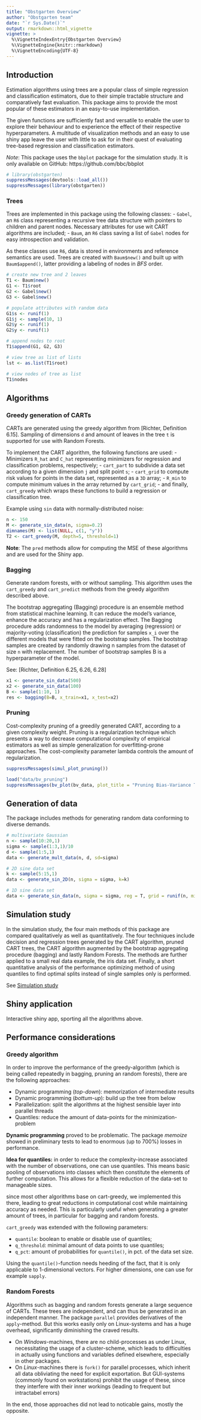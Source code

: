 ```yaml
---
title: "Obstgarten Overview"
author: "Obstgarten team"
date: "`r Sys.Date()`"
output: rmarkdown::html_vignette
vignette: >
  %\VignetteIndexEntry{Obstgarten Overview}
  %\VignetteEngine{knitr::rmarkdown}
  %\VignetteEncoding{UTF-8}
---
```


## Introduction

Estimation algorithms using trees are a popular class of simple regression and classification estimators, due to their simple tractable structure and comparatively fast evaluation.
This package aims to provide the most popular of these estimators in an easy-to-use implementation.

The given functions are sufficiently fast and versatile to enable the user to explore their behaviour and to experience the effect of their respective hyperparameters. A multitude of visualization methods and an easy to use shiny app leave the user with little to ask for in their quest of evaluating tree-based regression and classification estimators.

*Note*: This package uses the `bbplot` package for the simulation study. It is only available on GitHub: https://github.com/bbc/bbplot

```r
# library(obstgarten)
suppressMessages(devtools::load_all())
suppressMessages(library(obstgarten))
```

### Trees

Trees are implemented in this package using the following classes:
- `Gabel`, an `R6` class representing a recursive tree data structure with pointers to children and parent nodes. Necessary attributes for use wit CART algorithms are included;
- `Baum`, an `R6` class saving a list of `Gabel` nodes for easy introspection and validation.

As these classes use `R6`, data is stored in environments and reference semantics are used. Trees are created with `Baum$new()` and built up with `Baum$append()`, latter providing a labeling of nodes in *BFS* order.

```r
# create new tree and 2 leaves
T1 <- Baum$new()
G1 <- T1$root
G2 <- Gabel$new()
G3 <- Gabel$new()

# populate attributes with random data
G1$s <- runif(1)
G1$j <- sample(10, 1)
G2$y <- runif(1)
G2$y <- runif(1)

# append nodes to root
T1$append(G1, G2, G3)

# view tree as list of lists
lst <- as.list(T1$root)

# view nodes of tree as list
T1$nodes
```

## Algorithms

### Greedy generation of CARTs

CARTs are generated using the greedy algorithm from [Richter, Definition 6.15]. Sampling of dimensions `d` and amount of leaves in the tree `t` is supported for use with Random Forests.

To implement the CART algorithm, the following functions are used:
- Minimizers `R_hat` and `C_hat` representing minimizers for regression and classification problems, respectively;
- `cart_part` to subdivide a data set according to a given dimension `j` and split point `s`;
- `cart_grid` to compute risk values for points in the data set, represented as a `3D` array;
- `R_min` to compute minimum values in the array returned by `cart_grid`;
- and finally, `cart_greedy` which wraps these functions to build a regression or classification tree.

Example using `sin` data with normally-distributed noise:

```r
n <- 150
M <- generate_sin_data(n, sigma=0.2)
dimnames(M) <- list(NULL, c(1, "y"))
T2 <- cart_greedy(M, depth=5, threshold=1)
```

**Note**: The `pred` methods allow for computing the MSE of these algorithms and are used for the Shiny app.


### Bagging
 
Generate random forests, with or without sampling. This algorithm uses the `cart_greedy` and `cart_predict` methods from the greedy algorithm described above.

The bootstrap aggregating (Bagging) procedure is an ensemble method from statistical machine learning. It can reduce the model's variance, enhance the accuracy and has a regularization effect. The Bagging procedure adds randomness to the model by averaging (regression) or majority-voting (classification) the prediction for samples `x_i` over the different models that were fitted on the bootstrap samples. The bootstrap samples are created by randomly drawing n samples from the dataset of size `n` with replacement. The number of bootstrap samples B is a hyperparameter of the model.

See: [Richter, Definition 6.25, 6.26, 6.28]

```r
x1 <- generate_sin_data(500)
x2 <- generate_sin_data(100)
B <- sample(1:10, 1)
res <- bagging(B=B, x_train=x1, x_test=x2)
```

### Pruning

Cost-complexity pruning of a greedily generated CART, according to a given complexity weight. 
Pruning is a regularization technique which presents a way to decrease computational complexity of empirical estimators as well as simple generalization for overfitting-prone approaches. The cost-complexity parameter lambda controls the amount of regularization.

```r
suppressMessages(simul_plot_pruning())
```
```r
load("data/bv_pruning")
suppressMessages(bv_plot(bv_data, plot_title = "Pruning Bias-Variance Tradeoff", bagging = FALSE, pruning=TRUE))
```

## Generation of data 

The package includes methods for generating random data conforming to diverse demands.

```r
# multivariate Gaussian
n <- sample(10:20,1)
sigma <- sample(1:3,1)/10
d <- sample(1:5,1)
data <- generate_mult_data(n, d, sd=sigma)

# 2D sine data set
k <- sample(5:15,1)
data <- generate_sin_2D(n, sigma = sigma, k=k)

# 1D sine data set
data <- generate_sin_data(n, sigma = sigma, reg = T, grid = runif(n, min=0, max=1))  
```


## Simulation study

In the simulation study, the four main methods of this package are compared qualitatively as well as quantitatively. The four techniques include decision and regression trees generated by the CART algorithm, pruned CART trees, the CART algorithm augmented by the bootstrap aggregating procedure (bagging) and lastly Random Forests. The methods are further applied to a small real data example, the iris data set. Finally, a short quantitative analysis of the performance optimizing method of using quantiles to find optimal splits instead of single samples only is performed.

See [Simulation study](simul.Rmd)

## Shiny application

Interactive shiny app, sporting all the algorithms above.

## Performance considerations

### Greedy algorithm

In order to improve the performance of the greedy-algorithm (which is being called repeatedly in bagging, pruning an random forests), there are the following approaches:

* Dynamic programming (*top-down*): memorization of intermediate results
* Dynamic programming (*bottum-up*): build up the tree from below
* Parallelization: split the algorithms at the highest sensible layer into parallel threads
* Quantiles: reduce the amount of data-points for the minimization-problem 

**Dynamic programming** proved to be problematic. The package *memoize* showed in preliminary tests to lead to enormous (up to 700%) losses in performance.

**Idea for quantiles:** in order to reduce the complexity-increase associated with the number of observations, one can use quantiles. This means basic pooling of observations into classes which then constitute the elements of further computation. This allows for a flexible reduction of the data-set to manageable sizes. 

since most other algorithms base on cart-greedy, we implemented this there, leading to great reductions in computational cost while maintaining accuracy as needed. This is particularly useful when generating a greater amount of trees, in particular for bagging and random forests.

`cart_greedy` was extended with the following parameters:

* `quantile`: boolean to enable or disable use of quantiles;
* `q_threshold`: minimal amount of data points to use quantiles;
* `q_pct`: amount of probabilities for `quantile()`, in pct. of the data set size.

Using the `quantile()`-function needs heeding of the fact, that it is only applicable to 1-dimensional vectors. For higher dimensions, one can use for example `sapply`. 

### Random Forests

Algorithms such as bagging and random forests generate a large sequence of CARTs. These trees are independent, and can thus be generated in an independent manner. The package `parallel` provides derivatives of the `apply`-method.  But this works easily only on Linux-systems and has a huge overhead, significantly diminishing the craved results.

* On *Windows*-machines, there are no child-processes as under Linux, necessitating the usage of a cluster-scheme, which leads to difficulties in actually using functions and variables defined elsewhere, especially in other packages.
* On *Linux*-machines there is `fork()` for parallel processes, which inherit all data obliviating the need for explicit exportation. But GUI-systems (commonly found on workstations) prohibit the usage of these, since they interfere with their inner workings (leading to frequent but intractabel errors)

In the end, those approaches did not lead to noticable gains, mostly the opposite.





